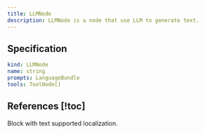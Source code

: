 ```yaml
---
title: LLMNode
description: LLMNode is a node that use LLM to generate text.
---
```


## Specification

```yaml
kind: LLMNode
name: string
prompts: LanguageBundle
tools: ToolNode[]
```

## References [!toc]

<Cards>
  <Card
    href="/docs/specifications/internal_types#languagebundle"
    title="LanguageBundle"
  >
    Block with text supported localization.
  </Card>
</Cards>
